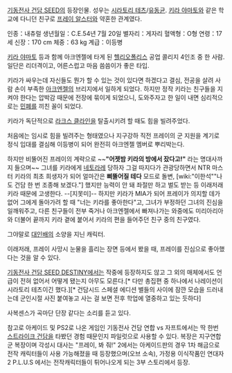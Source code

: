 [[기동전사 건담 SEED]]의 등장인물. 성우는 [[시라토리 테츠]]/[[유동균]]. 
[[키라 야마토]]와 같은 학교에 다니던 친구로 [[프레이 알스터]]와 약혼한 관계였다.

인종：내츄럴
생년월일：C.E.54년 7월 20일
별자리：게자리
혈액형：O형
연령：17세
신장：170 cm
체중：63 kg
계급：이등병


[[키라 야마토]] 등과 함께 아크엔젤에 타게 된 [[헬리오폴리스]] 공업 콜리지 4인조 중 한 사람. 일단은 리더격이고, 어른스럽고 마음 씀씀이가 좋은 타입.

키라가 싸우는데 자신들도 뭔가 할 수 있는 것이 있다면 하겠다고 결심, 전공을 살려 사람 손이 부족한 [[아크엔젤]]의 브리지에서 일하게 되었다. 하지만 정작 키라는 친구들을 지켜야 한다는 압박감 때문에 전장에 묶이게 되었으니, 도와주자고 한 일이 내면 심리적으로는 [[민폐]]를 끼친 꼴이 되었다.

키라가 독단적으로 [[라크스 클라인]]을 탈출시키려 할 때도 힘을 빌려주었다.

처음에는 임시로 힘을 빌려주는 형태였으나 지구강하 직전 프레이의 군 지원을 계기로 정식 입대를 결심해 이등병이 되어 완전히 아크엔젤 멤버로 뿌리박는다.

하지만 비뚤어진 프레이의 계략으로 ~~'''"어젯밤 키라의 방에서 잤다고!"''' 라는 명대사까지 들으며~~ 그녀를 키라에게 [[네토라레]] 당하자 그걸 따지다가 관광당하면서 NTR 마스터 키라의 최초 희생자가 되어 얼마간은 '''삐뚤어질 테다''' 모드로 돌변, [wiki:"이한석""나도 건담 한 번 조종해 보겠다."] 했지만 능력이 안 돼 좌절만 하고 벌도 받는 등 이래저래 키라 때문에 고생한다. --[지못미]-- 하지만 키라가 MIA가 되어 프레이가 의지할 데가 없어 그에게 돌아가려 할 때 "너는 키라를 좋아한다"고, 그녀가 부정하던 그녀의 진심을 일깨워주고, 다른 친구들이 전부 죽거나 아크엔젤에서 빠져나가는 와중에도 미리아리아와 더불어 끝까지 키라 곁에 붙어서 키라의 편을 들어주던 친구 중의 친구였다.

그야말로 [[대인배]]의 소양을 지닌 캐릭터.

이래저래, 프레이 사망시 눈물을 흘리는 장면 등에서 봤을 때, 프레이를 진심으로 좋아했다는 것을 알 수 있다.

[[기동전사 건담 SEED DESTINY]]에서는 작중에 등장하지도 않고 그 외의 매체에서도 언급이 전혀 없어서 어떻게 됐는지 아무도 모른다.[* 다만 총집편 중 하나에서 나레이션이 시라토리 테츠이긴 했다.][* 건담시드 스페셜 에디션 별들의 사이에 잠깐 모습을 드러내는데 군인시절 사진 붙여놓고 사는 걸 보면 전후 학업에 열중하고 있는 듯하다]

사복센스가 곡마단 단장 같다는 소리를 듣고 있다.

참고로 아케이드 및 PS2로 나온 게임인 기동전사 건담 연합 vs 자프트에서는 딱 한번 [[스트라이크 건담]]을 타봤던 경험 때문인지 파일럿으로 사용할 수 있다. 복장은 지구연합군 복장이며 각성시 대사는 "프레이, 봐 줘!"
2에서는 아케이드판의 경우 1차 해금으로 전작 캐릭터들이 사용 가능해졌을 때 등장했으며(오브 소속), 가정용 이식작품인 연대자 2 P.L.U.S 에서는 전작캐릭터들이 튀어나오게 되는 3부 스토리에서 등장.
